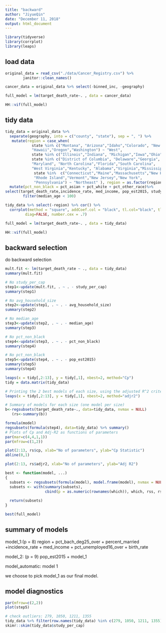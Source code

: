 ```yaml
---
title: "backward"
author: "JiyueQin"
date: "December 11, 2018"
output: html_document
---
```


```r
library(tidyverse)
library(corrplot)
library(leaps)
```

## load data

```r
original_data = read_csv("./data/Cancer_Registry.csv") %>%
        janitor::clean_names() 

cancer_data = original_data %>% select(-binned_inc, -geography)

full_model = lm(target_death_rate~. , data = cancer_data)

HH::vif(full_model)
```

## tidy data

```r
tidy_data = original_data %>% 
  separate(geography, into = c("county", "state"), sep = ", ") %>% 
   mutate(region = case_when(  
            state %in% c("Montana", "Arizona","Idaho","Colorado", "New Mexico","Utah","Nevada","Wyoming","Alaska","California",
            "Hawaii","Oregon","Washington") ~ "West",
            state %in% c("Illinois","Indiana", "Michigan","Iowa","Ohio", "Kansas","Minnesota","Missouri","Wisconsin", "Nebraska","North Dakota","South Dakota") ~ "Midwest",
            state %in% c("District of Columbia", "Delaware","Georgia",
            "Maryland", "North Carolina","Florida","South Carolina",
            "West Virginia","Kentucky", "Alabama","Virginia","Mississippi", "Arkansas","Tennessee","Louisiana","Oklahoma","Texas") ~ "South",
             state %in%  c("Connecticut","Maine","Massachusetts","New Hampshire",
             "Rhode Island","Vermont","New Jersey","New York",
             "Pennsylvania") ~ "Northeast" ), region = as.factor(region) %>% fct_relevel(., "West", "Midwest", "Northeast", "South")) %>% 
  mutate(pct_non_black = pct_asian + pct_white + pct_other_race)%>% 
select(target_death_rate,incidence_rate, med_income, pop_est2015, study_per_cap, median_age, avg_household_size,percent_married, pct_bach_deg25_over, pct_unemployed16_over, pct_non_black, birth_rate, region) %>% 
        filter(median_age < 100)

tidy_data %>% select(-region) %>% cor() %>% 
  corrplot(method = "square", addCoef.col = "black", tl.col="black", tl.srt=45, insig = "blank", 
         diag=FALSE, number.cex = .7)

full_model = lm(target_death_rate~. , data = tidy_data)

HH::vif(full_model)
```


## backward selection

do backward selection

```r
mult.fit <- lm(target_death_rate ~ ., data = tidy_data)
summary(mult.fit)

# No study_per_cap
step1<-update(mult.fit, . ~ . - study_per_cap)
summary(step1)

# No avg_household_size
step2<-update(step1, . ~ . - avg_household_size)
summary(step2)

# No median_age
step3<-update(step2, . ~ . - median_age)
summary(step3)

# No pct_non_black
step4<-update(step3, . ~ . - pct_non_black)
summary(step4)

# No pct_non_black
step5<-update(step4, . ~ . - pop_est2015)
summary(step5)
summary(step4)
```

```r

leaps(x = tidy[,2:13], y = tidy[,1], nbest=2, method="Cp")
tidy = data.matrix(tidy_data)

# Printing the 2 best models of each size, using the adjusted R^2 criterion:
leaps(x = tidy[,2:13], y = tidy[,1], nbest=2, method="adjr2")

# Summary of models for each size (one model per size)
b<-regsubsets(target_death_rate~., data=tidy_data, nvmax = NULL)
   (rs<-summary(b))

formula(model)
regsubsets(formula(step4), data=tidy_data) %>% summary()
# Plots of Cp and Adj-R2 as functions of parameters
par(mar=c(4,4,1,1))
par(mfrow=c(1,2))

plot(2:13, rs$cp, xlab="No of parameters", ylab="Cp Statistic")
abline(0,1)

plot(2:13, rs$adjr2, xlab="No of parameters", ylab="Adj R2")


```


```r

best <- function(model, ...) 
{
  subsets <- regsubsets(formula(model), model.frame(model), nvmax = NULL, ...)
  subsets <- with(summary(subsets),
                  cbind(p = as.numeric(rownames(which)), which, rss, rsq, adjr2, cp, bic))
  
  return(subsets)
}  

best(full_model)

```


## summary of models

model_1:(p = 8) 
region + pct_bach_deg25_over + percent_married +incidence_rate + med_income + pct_unemployed16_over + birth_rate

model_2: (p = 9)
pop_est2015 + model_1

model_automatic:
model 1

we choose to pick model_1 as our final model.

## model diagnostics
```r
par(mfrow=c(2,2))
plot(step5)

# check outliers: 279, 1050, 1211, 1355
tidy_data %>% filter(row.names(tidy_data) %in% c(279, 1050, 1211, 1355)) %>% View()
skimr::skim(tidy_data$study_per_cap)
```